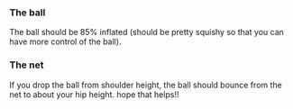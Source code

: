 ### The ball
The ball should be 85% inflated (should be pretty squishy so that you can have more control of the ball).

### The net
If you drop the ball from shoulder height, the ball should bounce from the net to about your hip height. hope that helps!!